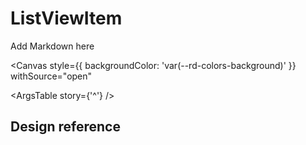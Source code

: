 
# ListViewItem

Add Markdown here

<!-- inline -->

<Story name="ListViewItem" id="components-listviewitem--default" />

<!-- canvas -->

<Canvas
  style={{ backgroundColor: 'var(--rd-colors-background)' }}
  withSource="open"
>
  <Story id="components-listviewitem--default" />
</Canvas>

<ArgsTable story={'^'} />

<!--
<Source of={Button} />
-->

## Design reference

<Figma url="https://www.figma.com/..." />
